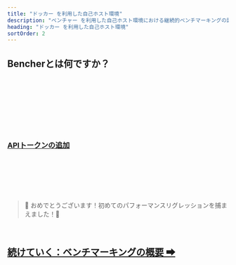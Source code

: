 ```yaml
---
title: "ドッカー を利用した自己ホスト環境"
description: "ベンチャー を利用した自己ホスト環境における継続的ベンチマーキングの設定方法を学びましょう"
heading: "ドッカー を利用した自己ホスト環境"
sortOrder: 2
---
```



## Bencherとは何ですか？

<BencherIntro />

<br />

<DockerSelfHosted />

<br />

<DockerInstall />

<br />

<QSInstallCli />

<br />

<DockerRunServers />

<br />

<DockerBencherHost />

<br />

<DockerSelfHostedAccount />

<br />

<QSApiToken>
    <h3><a id="add-api-token" href="http://localhost:3000/console/users/tokens/add?back=aHR0cHM6Ly9iZW5jaGVyLmRldi9qYS9kb2NzL3R1dG9yaWFsL3F1aWNrLXN0YXJ0LyNhZGQtYXBpLXRva2Vu">APIトークンの追加</a></h3>
</QSApiToken>

<br />

<QSCreateProject />

<br />

<QSRunReport />

<br />

<QSGenerateAlert />

<br />
<br />

> 🐰 おめでとうございます！初めてのパフォーマンスリグレッションを捕まえました！🎉

<br />

<h2><a href="/ja/docs/explanation/benchmarking/">続けていく：ベンチマーキングの概要 ➡</a></h2>